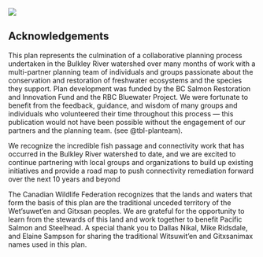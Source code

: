 ![](spawn2.jpg)

## Acknowledgements {-}

This plan represents the culmination of a collaborative planning process undertaken in the Bulkley River watershed over many months of work with a multi-partner planning team of individuals and groups passionate about the conservation and restoration of freshwater ecosystems and the species they support. Plan development was funded by the BC Salmon Restoration and Innovation Fund and the RBC Bluewater Project. We were fortunate to benefit from the feedback, guidance, and wisdom of many groups and individuals who volunteered their time throughout this process — this publication would not have been possible without the engagement of our partners and the planning team. (see @tbl-planteam). 

We recognize the incredible fish passage and connectivity work that has occurred in the Bulkley River watershed to date, and we are excited to continue partnering with local groups and organizations to build up existing initiatives and provide a road map to push connectivity remediation forward over the next 10 years and beyond

The Canadian Wildlife Federation recognizes that the lands and waters that form the basis of this plan are the traditional unceded territory of the Wet'suwet'en and Gitxsan peoples. We are grateful for the opportunity to learn from the stewards of this land and work together to benefit Pacific Salmon and Steelhead. A special thank you to Dallas Nikal, Mike Ridsdale, and Elaine Sampson for sharing the traditional Witsuwit'en and Gitxsanimax names used in this plan.
